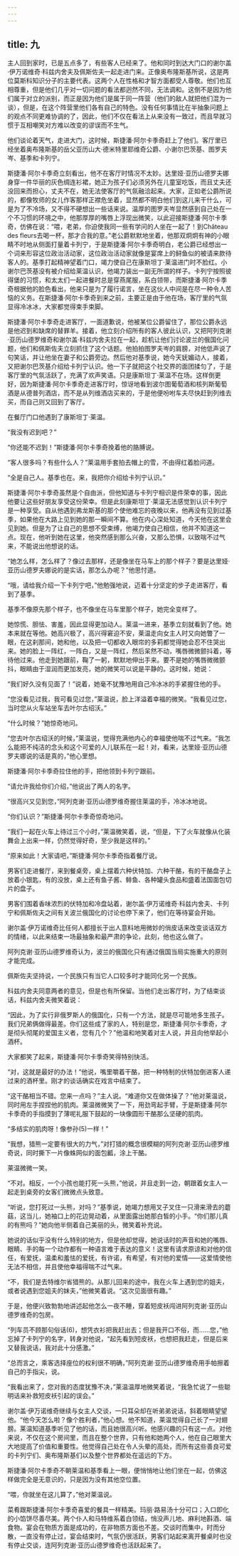 ```yaml
---
---
---
```

title: 九
---




主人回到家时，已是五点多了，有些客人已经来了。他和同时到达大门口的谢尔盖·伊万诺维奇·科兹内舍夫及佩斯佐夫一起走进门来。正像奥布隆斯基所说，这是两位莫斯科知识分子的主要代表。这两个人在性格和才智方面都受人尊敬。他们也互相尊重，但是他们几乎对一切问题的看法都迥然不同，无法调和。这倒不是因为他们属于对立的派别，而正是因为他们是属于同一阵营（他们的敌人就把他们混为一谈），但是，在这个阵营里他们各有自己的特色。没有任何事情比在半抽象问题上的观点不同更难协调的了，因此，他们不仅在看法上从来没有一致过，而且早就习惯于互相嘲笑对方难以改变的谬误而不生气。

他们谈论着天气，走进大门，这时候，斯捷潘·阿尔卡季奇赶上了他们。客厅里已经坐着奥布隆斯基的岳父亚历山大·德米特里耶维奇公爵、小谢尔巴茨基、图罗夫岑、基季和卡列宁。

斯捷潘·阿尔卡季奇立刻看出，他不在客厅时情况不太妙。达里娅·亚历山德罗夫娜身穿一件华丽的灰色绸连衫裙，她正为孩子们必须另外在儿童室吃饭，而且丈夫还没回来而担心，丈夫不在，她无法使客厅的气氛融洽起来。大家，正如老公爵所说的，都像牧师的女儿作客那样正襟危坐着，显然都不明白他们到这儿来干什么，可是为了不冷场，又不得不硬想出一些话来说。温厚的图罗夫岑显然感到自己处在一个不习惯的环境之中，他那厚厚的嘴唇上浮现出微笑，以此迎接斯捷潘·阿尔卡季奇，仿佛在说：“喂，老弟，你迫使我同一些有学问的人坐在一起了！到Château des fleurs去喝一杯，那才合我的意。”老公爵默默地坐着，他那双炯炯有神的小眼睛不时地从侧面打量着卡列宁，于是斯捷潘·阿尔卡季奇明白，老公爵已经想出一个词来形容这位政治活动家，这位政治活动家就像是宴席上的鲟鱼似的被请来款待客人的。基季打起精神望着门口，竭力使自己在康斯坦丁·莱温进门时不脸红。小谢尔巴茨基没有被介绍给莱温认识，他竭力装出一副无所谓的样子。卡列宁按照彼得堡的习惯，和太太们一起进餐时总是穿燕尾服，系白领带，而斯捷潘·阿尔卡季奇根据他的脸色看出，他来只是为了履行诺言，坐在这伙人中间是在尽一种令人苦恼的义务。在斯捷潘·阿尔卡季奇到来之前，主要正是由于他在场，客厅里的气氛显得冷冰冰，大家都觉得束手束脚。

斯捷潘·阿尔卡季奇走进客厅，一面道歉说，他被某位公爵留住了，那位公爵永远是他迟到和缺席的替罪羊。接着，他立刻介绍所有的客人彼此认识，又把阿列克谢·亚历山德罗维奇和谢尔盖·科兹内舍夫拉在一起，趁机让他们讨论波兰的俄国化问题，他们和佩斯佐夫立刻抓住了这个话题。他拍拍图罗夫岑的肩膀，对他低声说了句笑话，并让他坐在妻子和公爵旁边。然后他对基季说，她今天妩媚动人，接着，又把谢尔巴茨基介绍给卡列宁认识。他一下子就把这个社交界的面团揉匀了，于是客厅里的气氛活跃了，充满了欢声笑语。只是康斯坦丁·莱温不在场。这样倒更好，因为斯捷潘·阿尔卡季奇走进客厅时，惊讶地看到波尔图葡萄酒和核列斯葡萄酒是从德普列酒店，而不是从列维酒店买来的，于是他便吩咐车夫尽快赶到列维去买，而自己则又回到了客厅。

在餐厅门口他遇到了康斯坦丁·莱温。

“我没有迟到吧？”

“你还能不迟到！”斯捷潘·阿尔卡季奇挽着他的胳膊说。

“客人很多吗？有些什么人？”莱温用手套拍去帽上的雪，不由得红着脸问道。

“全是自己人。基季也在。来，我把你介绍给卡列宁认识。”

斯捷潘·阿尔卡季奇虽然是个自由派，但他知道与卡列宁相识是件荣幸的事，因此他要让这些好朋友享受这份荣幸。但是此刻康斯坦丁·莱温无法感觉到认识卡列宁是一种享受。自从他遇到弗龙斯基的那个使他难忘的夜晚以来，他再没有见到过基季，如果他在大路上见到她的那一瞬间不算。他在内心深处知道，今天他在这里会见到她。但是为了让自己的思想不受束缚，他竭力使自己相信，他并不知道这一点。现在，他听到她在这里，他突然感到那么兴奋，又那么恐惧，以致喘不过气来，不能说出他想说的话。

“她怎么样，怎么样了？像过去那样，还是像坐在马车上的那个样子？要是达里娅·亚历山德罗夫娜说的是实话，那怎么办呢？”他思忖道。

“哦，请给我介绍一下卡列宁吧，”他勉强地说，迈着十分坚定的步子走进客厅，看到了基季。

基季不像原先那个样子，也不像坐在马车里那个样子，她完全变样了。

她惊慌、胆怯、害羞，因此显得更加动人。莱温一进来，基季立刻就看到了他。她本来就在等他。她高兴极了，高兴得窘迫不安，莱温走向女主人时又向她瞥了一眼，在这刹那间，她和他，以及把一切都收入眼帘的多莉都觉得她会忍不住哭出来。她的脸上一阵红，一阵白，又是一阵红，然后呆然不动，嘴唇微微颤抖着，等待他过来。他走到她跟前，鞠了一躬，默默地伸出手来。要不是她的嘴唇微微颤抖，眼睛由于湿润而更加发亮，她的微笑可以说是平静的。这时候，她说：

“我们好久没有见面了！”说着，她毫不犹豫地用自己冷冰冰的手紧握住他的手。

“您没看见过我，我可看见过您，”莱温说，脸上洋溢着幸福的微笑。“我看见过您，当时您从火车站坐车去叶尔古绍沃。”

“什么时候？”她惊奇地问。

“您去叶尔古绍沃的时候，”莱温说，觉得充满他内心的幸福使他喘不过气来。“我怎么能把不纯洁的念头和这个可爱的人儿联系在一起！对，看来，达里娅·亚历山德罗夫娜说的话是真的，”他心里想。

斯捷潘·阿尔卡季奇拉住他的手，把他领到卡列宁跟前。

“请允许我给你们介绍，”他说出了两人的名字。

“很高兴又见到您，”阿列克谢·亚历山德罗维奇握住莱温的手，冷冰冰地说。

“你们认识？”斯捷潘·阿尔卡季奇惊奇地问。

“我们一起在火车上待过三个小时，”莱温微笑着，说，“但是，下了火车就像从化装舞会上出来一样，仍然觉得好奇，至少我是这样的。”

“原来如此！大家请吧，”斯捷潘·阿尔卡季奇指着餐厅说。

男客们走进餐厅，来到餐桌旁，桌上摆着六种伏特加、六种干酪，有的干酪盘子上放着小银匙，有的没放，桌上还有鱼子酱、鲱鱼、各种罐头食品和盛着法国面包切片的盘子。

男客们围着香味浓烈的伏特加和冷盘站着，谢尔盖·伊万诺维奇·科兹内舍夫、卡列宁和佩斯佐夫之间有关波兰俄国化的讨论也停下来了，他们在等待宴会开始。

谢尔盖·伊万诺维奇比任何人都擅长于出人意料地用微妙的俏皮话来改变谈话双方的情绪，以此来结束一场最抽象和最严肃的争论，此刻，他也这么做了。

阿列克谢·亚历山德罗维奇认为，波兰的俄国化只有通过俄国当局实施重大的原则才能完成。

佩斯佐夫坚持说，一个民族只有当它人口较多时才能同化另一个民族。

科兹内舍夫同意两者的意见，但是也有所保留。当他们走出客厅时，为了结束谈话，科兹内舍夫微笑着说：

“因此，为了实行非俄罗斯人的俄国化，只有一个方法，就是尽可能地多生孩子。我们兄弟俩做得最差。你们这些成了家的人，特别是您，斯捷潘·阿尔卡季奇，才是彻头彻尾的爱国主义者，您有几个？”他温和地笑着对主人说，并且向他举起小酒杯。

大家都笑了起来，斯捷潘·阿尔卡季奇笑得特别快活。

“对，这就是最好的办法！”他说，嘴里嚼着干酪，把一种特制的伏特加倒进客人递过来的酒杯里。刚才的谈话确实在戏言中结束了。

“这干酪相当不错。您来一点吗？”主人说。“难道你又在做体操了？”他对莱温说，同时用左手捏捏他的肌肉。莱温微微笑了一下，用劲弯起手臂，于是斯捷潘·阿尔卡季奇的手指摸到了薄呢礼服下鼓起的一块像圆形干酪那么坚硬的肌肉。

“多结实的肌肉呀！像参孙(5)一样！”

“我想，猎熊一定要有很大的力气，”对打猎的概念很模糊的阿列克谢·亚历山德罗维奇说，同时撕下一片像蛛网似的面包瓤，涂上干酪。

莱温微微一笑。

“不对。相反，一个小孩也能打死一头熊，”他说，并且走到一边，朝跟着女主人一起走到桌旁的女客们微微点头致意。

“听说，您打死过一头熊，对吗？”基季说，她竭力想用叉子叉住一只滑来滑去的蘑菇，这当儿，她袖口上的花边晃动着，从里面露出她那白皙的小手。“你们那儿真的有熊吗？”她向他半侧着自己美丽的头，微笑着补充说。

她说的话似乎没有什么特别的地方，但是他却觉得，她说话时的声音和她的嘴唇、眼睛、手的每一个动作都有一种语言难于表达的意义！这里有请求原谅和对他的信任，有爱抚，温柔和羞怯的爱抚，有许诺，有希望，有对他的爱情——这爱情使他无法不相信，并且使他幸福得喘不过气来。

“不，我们是去特维尔省猎熊的。从那儿回来的途中，我在火车上遇到您的姐夫，或者说遇到您姐夫的妹夫，”他微笑着说。“这次见面很有趣。”

于是，他便兴致勃勃地讲述起他怎么一夜不睡，穿着短皮袄闯进阿列克谢·亚历山德罗维奇的包房。

“列车员不顾那句俗话(6)，想凭衣衫把我赶出去；但是我开口不俗，而……您，”他忘掉了卡列宁的名字，转身对他说，“起先看到短皮袄，也想把我赶走，但是后来又替我说话，我对此十分感激。”

“总而言之，乘客选择座位的权利很不明确，”阿列克谢·亚历山德罗维奇用手帕擦着自己的手指尖，说。

“我看出来了，您对我的态度犹豫不决，”莱温温厚地微笑着说，“我急忙说了一些聪明话来补救短皮袄引起的误会。”

谢尔盖·伊万诺维奇继续与女主人交谈，一只耳朵却在听弟弟说话，斜着眼睛望望他。“他今天怎么啦？像个胜利者，”他心想。他不知道，莱温觉得自己长了一对翅膀。莱温知道基季听见了他的话，而且她很高兴听。他感兴趣的只有这一点。对他来说，不仅在这个房间里，而且在整个世界，只有他和她两个人，他在自己眼里大大地提高了价值和重要性。他觉得自己处在令人头晕的高处，而所有这些善良可爱的卡列宁们、奥布隆斯基们以及整个世界都处在遥远的下方。

斯捷潘·阿尔卡季奇不朝莱温和基季看上一眼，便悄悄地让他们坐在一起，仿佛这样做完全是无意识的，只是因为没有其他空位置。

“喂，你就坐在这儿算了，”他对莱温说。

菜肴跟斯捷潘·阿尔卡季奇喜爱的餐具一样精美。玛丽·路易汤十分可口；入口即化的小馅饼尽善尽美。两个仆人和马特维系着白领结，悄没声儿地、麻利地斟酒、端食物。宴会在物质方面是成功的，在非物质方面也不差。交谈时而集中，时而分散，一直没有停止过，宴会结束时，气氛仍很活跃，男客们站起来离开餐桌时也没有停止交谈，连阿列克谢·亚历山德罗维奇也活跃起来了。